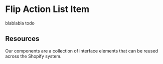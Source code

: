 # Flip Action List Item

blablabla todo

## Resources

Our components are a collection of interface elements that can be reused across
the Shopify system.

